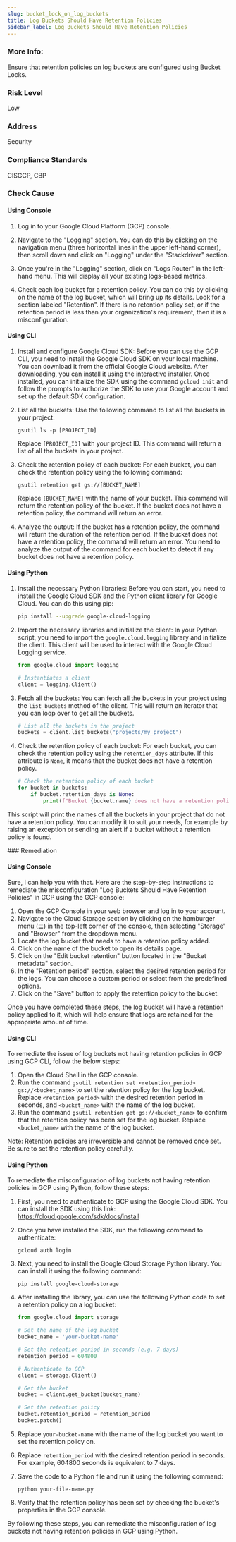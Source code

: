 ```yaml
---
slug: bucket_lock_on_log_buckets
title: Log Buckets Should Have Retention Policies
sidebar_label: Log Buckets Should Have Retention Policies
---
```


### More Info:

Ensure that retention policies on log buckets are configured using Bucket Locks.

### Risk Level

Low

### Address

Security

### Compliance Standards

CISGCP, CBP


<Tabs><Tab title='Cause'>
### Check Cause

#### Using Console

1. Log in to your Google Cloud Platform (GCP) console.

2. Navigate to the "Logging" section. You can do this by clicking on the navigation menu (three horizontal lines in the upper left-hand corner), then scroll down and click on "Logging" under the "Stackdriver" section.

3. Once you're in the "Logging" section, click on "Logs Router" in the left-hand menu. This will display all your existing logs-based metrics.

4. Check each log bucket for a retention policy. You can do this by clicking on the name of the log bucket, which will bring up its details. Look for a section labeled "Retention". If there is no retention policy set, or if the retention period is less than your organization's requirement, then it is a misconfiguration.

#### Using CLI

1. Install and configure Google Cloud SDK: Before you can use the GCP CLI, you need to install the Google Cloud SDK on your local machine. You can download it from the official Google Cloud website. After downloading, you can install it using the interactive installer. Once installed, you can initialize the SDK using the command `gcloud init` and follow the prompts to authorize the SDK to use your Google account and set up the default SDK configuration.

2. List all the buckets: Use the following command to list all the buckets in your project:

   ```
   gsutil ls -p [PROJECT_ID]
   ```
   Replace `[PROJECT_ID]` with your project ID. This command will return a list of all the buckets in your project.

3. Check the retention policy of each bucket: For each bucket, you can check the retention policy using the following command:

   ```
   gsutil retention get gs://[BUCKET_NAME]
   ```
   Replace `[BUCKET_NAME]` with the name of your bucket. This command will return the retention policy of the bucket. If the bucket does not have a retention policy, the command will return an error.

4. Analyze the output: If the bucket has a retention policy, the command will return the duration of the retention period. If the bucket does not have a retention policy, the command will return an error. You need to analyze the output of the command for each bucket to detect if any bucket does not have a retention policy.

#### Using Python

1. Install the necessary Python libraries: Before you can start, you need to install the Google Cloud SDK and the Python client library for Google Cloud. You can do this using pip:

   ```bash
   pip install --upgrade google-cloud-logging
   ```

2. Import the necessary libraries and initialize the client: In your Python script, you need to import the `google.cloud.logging` library and initialize the client. This client will be used to interact with the Google Cloud Logging service.

   ```python
   from google.cloud import logging

   # Instantiates a client
   client = logging.Client()
   ```

3. Fetch all the buckets: You can fetch all the buckets in your project using the `list_buckets` method of the client. This will return an iterator that you can loop over to get all the buckets.

   ```python
   # List all the buckets in the project
   buckets = client.list_buckets("projects/my_project")
   ```

4. Check the retention policy of each bucket: For each bucket, you can check the retention policy using the `retention_days` attribute. If this attribute is `None`, it means that the bucket does not have a retention policy.

   ```python
   # Check the retention policy of each bucket
   for bucket in buckets:
       if bucket.retention_days is None:
           print(f"Bucket {bucket.name} does not have a retention policy.")
   ```

This script will print the names of all the buckets in your project that do not have a retention policy. You can modify it to suit your needs, for example by raising an exception or sending an alert if a bucket without a retention policy is found.

</Tab>


<Tab title='Remediation'>
### Remediation

#### Using Console

Sure, I can help you with that. Here are the step-by-step instructions to remediate the misconfiguration "Log Buckets Should Have Retention Policies" in GCP using the GCP console:

1. Open the GCP Console in your web browser and log in to your account.
2. Navigate to the Cloud Storage section by clicking on the hamburger menu (☰) in the top-left corner of the console, then selecting "Storage" and "Browser" from the dropdown menu.
3. Locate the log bucket that needs to have a retention policy added.
4. Click on the name of the bucket to open its details page.
5. Click on the "Edit bucket retention" button located in the "Bucket metadata" section.
6. In the "Retention period" section, select the desired retention period for the logs. You can choose a custom period or select from the predefined options.
7. Click on the "Save" button to apply the retention policy to the bucket.

Once you have completed these steps, the log bucket will have a retention policy applied to it, which will help ensure that logs are retained for the appropriate amount of time.

#### Using CLI

To remediate the issue of log buckets not having retention policies in GCP using GCP CLI, follow the below steps:

1. Open the Cloud Shell in the GCP console.
2. Run the command `gsutil retention set <retention_period> gs://<bucket_name>` to set the retention policy for the log bucket. Replace `<retention_period>` with the desired retention period in seconds, and `<bucket_name>` with the name of the log bucket.
3. Run the command `gsutil retention get gs://<bucket_name>` to confirm that the retention policy has been set for the log bucket. Replace `<bucket_name>` with the name of the log bucket.

Note: Retention policies are irreversible and cannot be removed once set. Be sure to set the retention policy carefully.

#### Using Python

To remediate the misconfiguration of log buckets not having retention policies in GCP using Python, follow these steps:

1. First, you need to authenticate to GCP using the Google Cloud SDK. You can install the SDK using this link: https://cloud.google.com/sdk/docs/install

2. Once you have installed the SDK, run the following command to authenticate:

   ```
   gcloud auth login
   ```

3. Next, you need to install the Google Cloud Storage Python library. You can install it using the following command:

   ```
   pip install google-cloud-storage
   ```

4. After installing the library, you can use the following Python code to set a retention policy on a log bucket:

   ```python
   from google.cloud import storage

   # Set the name of the log bucket
   bucket_name = 'your-bucket-name'

   # Set the retention period in seconds (e.g. 7 days)
   retention_period = 604800

   # Authenticate to GCP
   client = storage.Client()

   # Get the bucket
   bucket = client.get_bucket(bucket_name)

   # Set the retention policy
   bucket.retention_period = retention_period
   bucket.patch()
   ```

5. Replace `your-bucket-name` with the name of the log bucket you want to set the retention policy on.

6. Replace `retention_period` with the desired retention period in seconds. For example, 604800 seconds is equivalent to 7 days.

7. Save the code to a Python file and run it using the following command:

   ```
   python your-file-name.py
   ```

8. Verify that the retention policy has been set by checking the bucket's properties in the GCP console.

By following these steps, you can remediate the misconfiguration of log buckets not having retention policies in GCP using Python.




</Tab>
</Tabs>